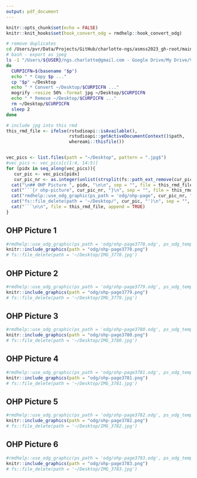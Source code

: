 ```yaml
---
output: pdf_document
---
```


```r
knitr::opts_chunk$set(echo = FALSE)
knitr::knit_hooks$set(hook_convert_odg = rmdhelp::hook_convert_odg)
```

```bash
# remove duplicates
cd /Users/pvr/Data/Projects/GitHub/charlotte-ngs/asmss2023_gh-root/main/asmss2023
# bash - export as jpeg
ls -1 "/Users/${USER}/ngs.charlotte@gmail.com - Google Drive/My Drive/Vorlesung/ASM/SS2023/OHP-L05"/* | while read p
do
  CURPICFN=$(basename "$p")
  echo " * Copy $p ..."
  cp "$p" ~/Desktop
  echo " * Convert ~/Desktop/$CURPICFN ..."
  mogrify -resize 50% -format jpg ~/Desktop/$CURPICFN
  echo " * Remove ~/Desktop/$CURPICFN ..."
  rm ~/Desktop/$CURPICFN
  sleep 2
done
```

```r
# include jpg into this rmd
this_rmd_file <- ifelse(rstudioapi::isAvailable(),
                        rstudioapi::getActiveDocumentContext()$path,
                        whereami::thisfile())


vec_pics <- list.files(path = "~/Desktop", pattern = ".jpg$")
#vec_pics <- vec_pics[c(1:4, 14:5)]
for (pidx in seq_along(vec_pics)){
   cur_pic <- vec_pics[pidx]
   cur_pic_nr <- as.integer(unlist(strsplit(fs::path_ext_remove(cur_pic), "_"))[2])
  cat("\n## OHP Picture ", pidx, "\n\n", sep = "", file = this_rmd_file, append = TRUE)
  cat("```{r ohp-picture", cur_pic_nr, "}\n", sep = "", file = this_rmd_file, append = TRUE)
  cat("rmdhelp::use_odg_graphic(ps_path = 'odg/ohp-page", cur_pic_nr, ".odg', ps_odg_template = 'odg_draw_a4_portrait')\n", sep = "", file = this_rmd_file, append = TRUE)
  cat("fs::file_delete(path = '~/Desktop/", cur_pic, "')\n", sep = "", file = this_rmd_file, append = TRUE)
  cat("```\n\n", file = this_rmd_file, append = TRUE)
}

```


## OHP Picture 1

```r
#rmdhelp::use_odg_graphic(ps_path = 'odg/ohp-page3778.odg', ps_odg_template = 'odg_draw_a4_portrait')
knitr::include_graphics(path = "odg/ohp-page3778.png")
# fs::file_delete(path = '~/Desktop/IMG_3778.jpg')
```


## OHP Picture 2

```r
#rmdhelp::use_odg_graphic(ps_path = 'odg/ohp-page3779.odg', ps_odg_template = 'odg_draw_a4_portrait')
knitr::include_graphics(path = "odg/ohp-page3779.png")
# fs::file_delete(path = '~/Desktop/IMG_3779.jpg')
```


## OHP Picture 3

```r
#rmdhelp::use_odg_graphic(ps_path = 'odg/ohp-page3780.odg', ps_odg_template = 'odg_draw_a4_portrait')
knitr::include_graphics(path = "odg/ohp-page3780.png")
# fs::file_delete(path = '~/Desktop/IMG_3780.jpg')
```


## OHP Picture 4

```r
#rmdhelp::use_odg_graphic(ps_path = 'odg/ohp-page3781.odg', ps_odg_template = 'odg_draw_a4_portrait')
knitr::include_graphics(path = "odg/ohp-page3781.png")
# fs::file_delete(path = '~/Desktop/IMG_3781.jpg')
```


## OHP Picture 5

```r
#rmdhelp::use_odg_graphic(ps_path = 'odg/ohp-page3782.odg', ps_odg_template = 'odg_draw_a4_portrait')
knitr::include_graphics(path = "odg/ohp-page3782.png")
# fs::file_delete(path = '~/Desktop/IMG_3782.jpg')
```


## OHP Picture 6

```r
#rmdhelp::use_odg_graphic(ps_path = 'odg/ohp-page3783.odg', ps_odg_template = 'odg_draw_a4_portrait')
knitr::include_graphics(path = "odg/ohp-page3783.png")
# fs::file_delete(path = '~/Desktop/IMG_3783.jpg')
```
      
